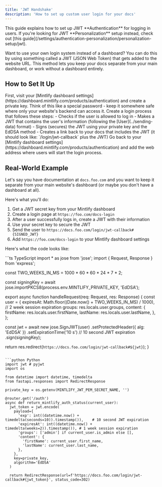 ```yaml
---
title: 'JWT Handshake'
description: 'How to set up custom user login for your docs'
---
```


<Info>
  This guide explains how to set up JWT **Authentication** for logging in users. If you're looking for JWT **Personalization** setup instead, check out [this guide](/settings/authentication-personalization/personalization-setup/jwt).
</Info>

Want to use your own login system instead of a dashboard? You can do this by using something called a JWT (JSON Web Token) that gets added to the website URL. This method lets you keep your docs separate from your main dashboard, or work without a dashboard entirely.

## How to Set It Up

<Steps>
  <Step title="Get your security key">
    First, visit your [Mintlify dashboard settings](https://dashboard.mintlify.com/products/authentication) and create a private key. Think of this like a special password - keep it somewhere safe where only your website's backend can access it.
  </Step>
  <Step title="Build your login system">
    Create a login process that follows these steps:
    - Checks if the user is allowed to log in
    - Makes a JWT that contains the user's information (following the [User](../sending-data) format)
    - Signs (secures) the JWT using your private key and the EdDSA method
    - Creates a link back to your docs that includes the JWT (it should look like: `/login/jwt-callback` plus the JWT)
  </Step>
  <Step title="Set up your login settings">
    Go back to your [Mintlify dashboard settings](https://dashboard.mintlify.com/products/authentication) and add the web address where users will start the login process.
  </Step>
</Steps>

## Real-World Example

Let's say you have documentation at `docs.foo.com` and you want to keep it separate from your main website's dashboard (or maybe you don't have a dashboard at all).

Here's what you'll do:
1. Get a JWT secret key from your Mintlify dashboard
2. Create a login page at `https://foo.com/docs-login`
3. After a user successfully logs in, create a JWT with their information
4. Use your secret key to secure the JWT
5. Send the user to `https://docs.foo.com/login/jwt-callback#{SIGNED_JWT}`
6. Add `https://foo.com/docs-login` to your Mintlify dashboard settings

Here's what the code looks like:

<CodeGroup>
```ts TypeScript
import * as jose from 'jose';
import { Request, Response } from 'express';

const TWO_WEEKS_IN_MS = 1000 * 60 * 60 * 24 * 7 * 2;

const signingKey = await jose.importPKCS8(process.env.MINTLIFY_PRIVATE_KEY, 'EdDSA');

export async function handleRequest(req: Request, res: Response) {
  const user = {
    expiresAt: Math.floor((Date.now() + TWO_WEEKS_IN_MS) / 1000), // 2 week session expiration
    groups: res.locals.user.groups,
    content: {
      firstName: res.locals.user.firstName,
      lastName: res.locals.user.lastName,
    },
  };

  const jwt = await new jose.SignJWT(user)
    .setProtectedHeader({ alg: 'EdDSA' })
    .setExpirationTime('10 s') // 10 second JWT expiration
    .sign(signingKey);

  return res.redirect(`https://docs.foo.com/login/jwt-callback#${jwt}`);
}
```

```python Python
import jwt # pyjwt
import os

from datetime import datetime, timedelta
from fastapi.responses import RedirectResponse

private_key = os.getenv(MINTLIFY_JWT_PEM_SECRET_NAME, '')

@router.get('/auth')
async def return_mintlify_auth_status(current_user):
  jwt_token = jwt.encode(
    payload={
      'exp': int((datetime.now() + timedelta(seconds=10)).timestamp()),    # 10 second JWT expiration
      'expiresAt': int((datetime.now() + timedelta(weeks=2)).timestamp()), # 1 week session expiration
      'groups': ['admin'] if current_user.is_admin else [],
      'content': {
        'firstName': current_user.first_name,
        'lastName': current_user.last_name,
      },
    },
    key=private_key,
    algorithm='EdDSA'
  )

  return RedirectResponse(url=f'https://docs.foo.com/login/jwt-callback#{jwt_token}', status_code=302)
```
</CodeGroup>
</fileContent>
</invoke>